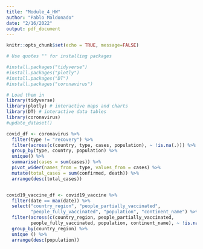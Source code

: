 ```yaml
---
title: "Module_4_HW"
author: "Pablo Maldonado"
date: "2/16/2022"
output: pdf_document
---
```


```r
knitr::opts_chunk$set(echo = TRUE, message=FALSE)
```


```r
# Use quotes "" for installing packages

#install.packages("tidyverse")
#install.packages("plotly")
#install.packages("DT")
#install.packages("coronavirus")

# Load them in
library(tidyverse)
library(plotly) # interactive maps and charts
library(DT) # interactive data tables
library(coronavirus)
#update_dataset()
```

```r

covid_df <- coronavirus %>%
  filter(type != "recovery") %>%
  filter(across(c(country, type, cases, population), ~ !is.na(.))) %>%
  group_by(type, country, population) %>%
  unique() %>%
  summarise(cases = sum(cases)) %>%
  pivot_wider(names_from = type, values_from = cases) %>%
  mutate(total_cases = sum(confirmed, death)) %>%
  arrange(desc(total_cases))


covid19_vaccine_df <- covid19_vaccine %>% 
  filter(date == max(date)) %>%
  select("country_region", "people_partially_vaccinated", 
         "people_fully_vaccinated", "population", "continent_name") %>%
  filter(across(c(country_region, people_partially_vaccinated, 
         people_fully_vaccinated, population, continent_name), ~ !is.na(.))) %>%
  group_by(country_region) %>%
  unique () %>%
  arrange(desc(population))

```

